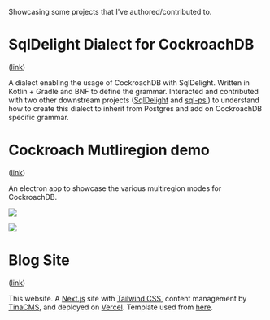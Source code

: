 
Showcasing some projects that I've authored/contributed to.

# SqlDelight Dialect for CockroachDB

([link](https://github.com/Faire/sqldelight-cockroachdb-dialect))

A dialect enabling the usage of CockroachDB with SqlDelight. Written in Kotlin + Gradle and BNF to define the grammar. Interacted and contributed with two other downstream projects ([SqlDelight](https://github.com/cashapp/sqldelight) and [sql-psi](https://github.com/AlecKazakova/sql-psi)) to understand how to create this dialect to inherit from Postgres and add on CockroachDB specific grammar.

# Cockroach Mutliregion demo

([link](https://github.com/Adriel-M/cockroach-multiregion-demo))

An electron app to showcase the various multiregion modes for CockroachDB.

![](/static/media/images/cockroach-multiregion-demo/main.png)

![](/static/media/images/cockroach-multiregion-demo/client.png)

# Blog Site

([link](https://github.com/Adriel-M/adriel.dev))

This website. A [Next.js](https://nextjs.org/) site with [Tailwind CSS](https://tailwindcss.com/), content management by [TinaCMS](https://tina.io/), and deployed on [Vercel](https://vercel.com). Template used from [here](https://github.com/timlrx/tailwind-nextjs-starter-blog).
